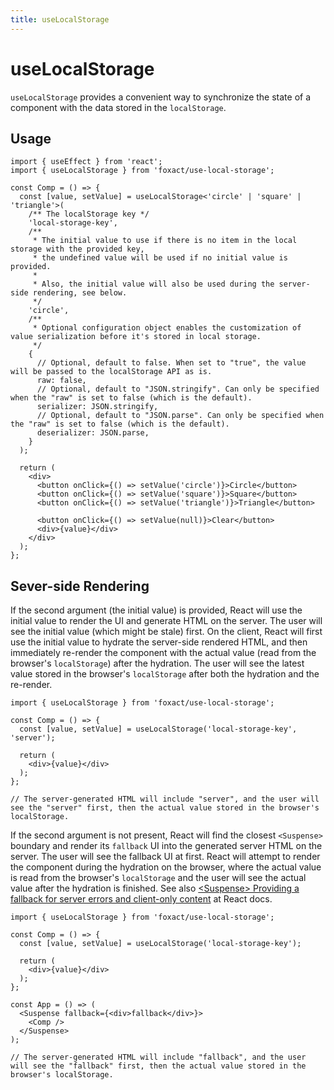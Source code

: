 ```yaml
---
title: useLocalStorage
---
```


# useLocalStorage


<ExportMetaInfo />

`useLocalStorage` provides a convenient way to synchronize the state of a component with the data stored in the `localStorage`.

## Usage

```tsx copy
import { useEffect } from 'react';
import { useLocalStorage } from 'foxact/use-local-storage';

const Comp = () => {
  const [value, setValue] = useLocalStorage<'circle' | 'square' | 'triangle'>(
    /** The localStorage key */
    'local-storage-key',
    /**
     * The initial value to use if there is no item in the local storage with the provided key,
     * the undefined value will be used if no initial value is provided.
     *
     * Also, the initial value will also be used during the server-side rendering, see below.
     */
    'circle',
    /**
     * Optional configuration object enables the customization of value serialization before it's stored in local storage.
     */
    {
      // Optional, default to false. When set to "true", the value will be passed to the localStorage API as is.
      raw: false,
      // Optional, default to "JSON.stringify". Can only be specified when the "raw" is set to false (which is the default).
      serializer: JSON.stringify,
      // Optional, default to "JSON.parse". Can only be specified when the "raw" is set to false (which is the default).
      deserializer: JSON.parse,
    }
  );

  return (
    <div>
      <button onClick={() => setValue('circle')}>Circle</button>
      <button onClick={() => setValue('square')}>Square</button>
      <button onClick={() => setValue('triangle')}>Triangle</button>

      <button onClick={() => setValue(null)}>Clear</button>
      <div>{value}</div>
    </div>
  );
};
```

## Sever-side Rendering

If the second argument (the initial value) is provided, React will use the initial value to render the UI and generate HTML on the server. The user will see the initial value (which might be stale) first. On the client, React will first use the initial value to hydrate the server-side rendered HTML, and then immediately re-render the component with the actual value (read from the browser's `localStorage`) after the hydration. The user will see the latest value stored in the browser's `localStorage` after both the hydration and the re-render.

```tsx copy
import { useLocalStorage } from 'foxact/use-local-storage';

const Comp = () => {
  const [value, setValue] = useLocalStorage('local-storage-key', 'server');

  return (
    <div>{value}</div>
  );
};

// The server-generated HTML will include "server", and the user will see the "server" first, then the actual value stored in the browser's localStorage.
```

If the second argument is not present, React will find the closest `<Suspense>` boundary and render its `fallback` UI into the generated server HTML on the server. The user will see the fallback UI at first. React will attempt to render the component during the hydration on the browser, where the actual value is read from the browser's `localStorage` and the user will see the actual value after the hydration is finished. See also [\<Suspense\> Providing a fallback for server errors and client-only content](https://react.dev/reference/react/Suspense#providing-a-fallback-for-server-errors-and-client-only-content) at React docs.

```tsx copy
import { useLocalStorage } from 'foxact/use-local-storage';

const Comp = () => {
  const [value, setValue] = useLocalStorage('local-storage-key');

  return (
    <div>{value}</div>
  );
};

const App = () => (
  <Suspense fallback={<div>fallback</div>}>
    <Comp />
  </Suspense>
);

// The server-generated HTML will include "fallback", and the user will see the "fallback" first, then the actual value stored in the browser's localStorage.
```
